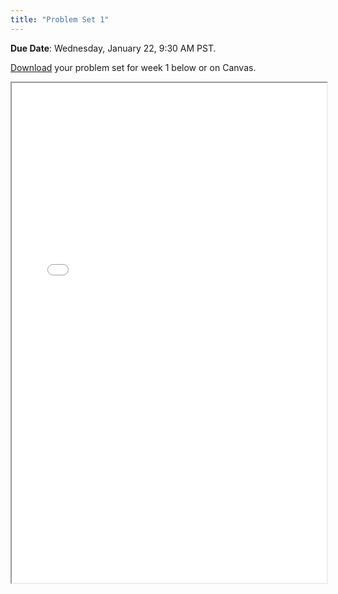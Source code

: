 ```yaml
---
title: "Problem Set 1"
---
```


**Due Date**: Wednesday, January 22, 9:30 AM PST.

[Download](https://github.com/emoriebeck/psc290-dataviz-WQ25/raw/refs/heads/main/assignments/03-problem-sets/01-ps01/ps1.zip) your problem set for week 1 below or on Canvas.

<iframe class="slide-deck" src="/static/ps/problemset1.pdf" width="100%" height="800"></iframe>
